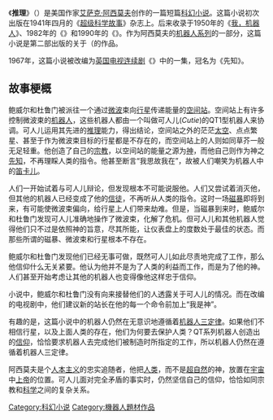 {{Unreferenced|time=2022-04-20T11:35:39+00:00}}
{{noteTA
|1=zh-hans:艾萨克·阿西莫夫;zh-hk:艾薩克·阿西莫夫;zh-tw:以撒·艾西莫夫;
|2=zh-hans:阿西莫夫;zh-hk:阿西莫夫;zh-tw:艾西莫夫;
|3=zh-hans:三定律;zh-hk:三定律;zh-tw:學三大法則;
|4=zh-hans:罗比;zh-hk:羅比;zh-tw:小機;
|5=zh-hans:环舞;zh-hk:環舞;zh-tw:轉圈圈;
|6=zh-hans:推理;zh-hk:推理;zh-tw:理性;
|7=zh-hans:捉兔记;zh-hk:捉兔記;zh-tw:捉兔子;
|8=zh-hans:说假话的机器人;zh-hk:說假話的機械人;zh-tw:騙子！;
|9=zh-hans:捉拿机器人;zh-hk:捉拿機械人;zh-tw:消失無蹤;
|10=zh-hans:逃避;zh-hk:逃避;zh-tw:逃避！;
|11=zh-hans:证据;zh-hk:證據;zh-tw:證據;
|12=zh-hans:换个角度;zh-hk:換個角度;zh-tw:可避免的衝突;
}}
{{infobox Book | <!-- See [[Wikipedia:WikiProject_Novels|Wikipedia:WikiProject Novels]] or [[Wikipedia:WikiProject_Books|Wikipedia:WikiProject Books]] -->
| name          = 推理
| title_orig    = ''[[推理_(短篇小说)|Reason]]''
| translator    = 
| image         = 
| image_caption = 
| author        = [[艾萨克·阿西莫夫|艾萨克·阿西莫夫]]
| illustrator   = 
| cover_artist  = 
| country       = [[美国|美国]]
| language      = [[英文|英文]]
| series        = [[机器人系列|机器人系列]]
| genre         = [[科幻小说|科幻小说]]
| publisher     = {{tsl|en|Street & Smith|Street & Smith}}
| release_date  = 1941年四月
| english_release_date =
| media_type    = 印刷（[[精裝書|精装]]与[[平裝書|平装]]）
| pages         = 
| isbn          = 
| preceded_by   = 
| followed_by   = 
}}

《'''推理'''》（{{Lang-en|''Reason''}}）是美国作家[[艾萨克·阿西莫夫|艾萨克·阿西莫夫]]创作的一篇短篇[[科幻小说|科幻小说]]。这篇小说初次出版在1941年四月的《[[超级科学故事|超级科学故事]]》杂志上。后来收录于1950年的《[[我，机器人|我，机器人]]》、1982年的《{{Link-en|机器人全集|The Complete Robot}}》和1990年的《{{Link-en|机器人视觉|Robot Visions}}》。作为阿西莫夫的[[机器人系列|机器人系列]]的一部分，这篇小说是第二部出版的关于{{Link-en|正子机器人|Positronic brain}}（的作品。

1967年，这篇小说被改编为[[英国|英国]][[电视连续剧|电视连续剧]]《{{Link-en|来自未知|Out of the Unknown}}》中的一集，冠名为《先知》。

==故事梗概==

鲍威尔和杜鲁门被派往一个通过[[微波|微波]]束向[[行星|行星]]传递能量的[[空间站|空间站]]。空间站上有许多控制微波束的[[机器人|机器人]]，这些机器人都由一个叫做可人儿(''Cutie'')的QT1型机器人来协调。可人儿运用其先进的[[推理|推理]]能力，得出结论，空间站之外的茫茫[[太空|太空]]、点点繁星、甚至于作为微波束目标的行星都是不存在的，而空间站上的人则如同草芥一般无足轻重。他创造了自己的[[宗教|宗教]]，以空间站的能量之源为[[神|神]]，而他自己则作为神之[[先知|先知]]，不再理睬人类的指令。他甚至断言“我思故我在”，故被人们嘲笑为机器人中的[[笛卡儿|笛卡儿]]。

人们一开始试着与可人儿辩论，但发现根本不可能说服他。人们又尝试着消灭他，但其他的机器人已经变成了他的[[信徒|信徒]]，不再听从人类的指令。这时一场[[磁暴|磁暴]]即将到来，有可能使微波束偏向，给行星上人们带来劫难。但是，当磁暴到来时，鲍威尔和杜鲁门发现可人儿准确地操作了微波束，化解了危机。但可人儿和其他机器人觉得他们只不过是依照神的旨意，尽其所能，让仪表盘上的度数处于最佳的状态。而那些所谓的磁暴、微波束和行星根本不存在。

鲍威尔和杜鲁门发现他们已经无事可做，既然可人儿如此尽责地完成了工作，那么他信仰什么无关紧要。他认为他并不是为了人类的利益而工作，而是为了他的神。人们甚至开始考虑让其他的机器人也变得像他这样忠于信仰。

小说中，鲍威尔和杜鲁门没有向来接替他们的人透露关于可人儿的情况。而在改编的电视剧中，他们建议新的站长在他的每一个命令前加上“我是神”。

有趣的是，这篇小说中的机器人仍然在无意识地遵循着[[机器人三定律|机器人三定律]]。如果他们不相信行星，以及上面人类的存在，他们为何要去保护人类？QT系列机器人创造出的[[信仰|信仰]]，恰恰要求机器人去完成他们被制造时所指定的工作，所以机器人仍然在遵循着机器人三定律。

阿西莫夫是个[[人本主义|人本主义]]的忠实追随者，他把[[人类|人类]]，而不是[[超自然|超自然]]的神，放置在[[宇宙|宇宙]]中[[上帝|上帝]]的位置。可人儿面对完全矛盾的事实时，仍然坚信自己的信仰，恰恰如同宗教和[[科学|科学]]之间的复杂关系。




{{頁腳-我，機械人}}

[[Category:科幻小说|Category:科幻小说]]
[[Category:機器人題材作品|Category:機器人題材作品]]